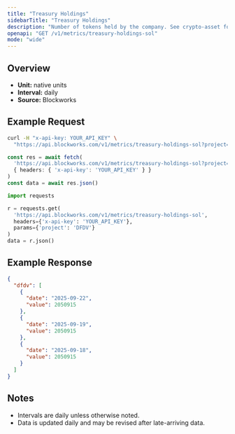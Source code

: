 ```yaml
---
title: "Treasury Holdings"
sidebarTitle: "Treasury Holdings"
description: "Number of tokens held by the company. See crypto-asset for asset indicator"
openapi: "GET /v1/metrics/treasury-holdings-sol"
mode: "wide"
---
```


## Overview

- **Unit:** native units
- **Interval:** daily
- **Source:** Blockworks

## Example Request

<CodeGroup>

```bash cURL
curl -H "x-api-key: YOUR_API_KEY" \
  "https://api.blockworks.com/v1/metrics/treasury-holdings-sol?project=DFDV"
```

```typescript TypeScript
const res = await fetch(
  'https://api.blockworks.com/v1/metrics/treasury-holdings-sol?project=DFDV',
  { headers: { 'x-api-key': 'YOUR_API_KEY' } }
)
const data = await res.json()
```

```python Python
import requests

r = requests.get(
  'https://api.blockworks.com/v1/metrics/treasury-holdings-sol',
  headers={'x-api-key': 'YOUR_API_KEY'},
  params={'project': 'DFDV'}
)
data = r.json()
```

</CodeGroup>

## Example Response

```json
{
  "dfdv": [
    {
      "date": "2025-09-22",
      "value": 2050915
    },
    {
      "date": "2025-09-19",
      "value": 2050915
    },
    {
      "date": "2025-09-18",
      "value": 2050915
    }
  ]
}
```

## Notes
- Intervals are daily unless otherwise noted.
- Data is updated daily and may be revised after late-arriving data.